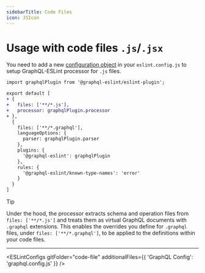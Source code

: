 ```yaml
---
sidebarTitle: Code Files
icon: JSIcon
---
```


# Usage with code files `.js`/`.jsx`

You need to add a new
[configuration object](https://eslint.org/docs/latest/use/configure/configuration-files#configuration-objects)
in your `eslint.config.js` to setup GraphQL-ESLint processor for `.js` files.

```diff filename="eslint.config.js"
import graphqlPlugin from '@graphql-eslint/eslint-plugin';

export default [
+ {
+   files: ['**/*.js'],
+   processor: graphqlPlugin.processor
+ },
  {
    files: ['**/*.graphql'],
    languageOptions: {
      parser: graphqlPlugin.parser
    },
    plugins: {
      '@graphql-eslint': graphqlPlugin
    },
    rules: {
      '@graphql-eslint/known-type-names': 'error'
    }
  }
]
```

> [!TIP]
>
> Under the hood, the processor extracts schema and operation files from `files: ['**/*.js']` and
> treats them as virtual GraphQL documents with `.graphql` extensions. This enables the overrides
> you define for `.graphql` files, under `files: ['**/*.graphql']`, to be applied to the definitions
> within your code files.

---

<ESLintConfigs gitFolder="code-file" additionalFiles={{ 'GraphQL Config': 'graphql.config.js' }} />
